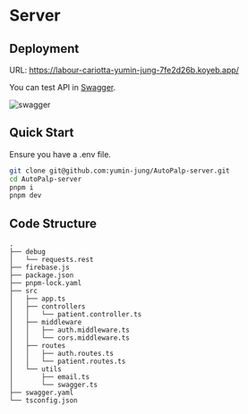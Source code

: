 # Server

## Deployment

URL: https://labour-cariotta-yumin-jung-7fe2d26b.koyeb.app/

You can test API in [Swagger](https://labour-cariotta-yumin-jung-7fe2d26b.koyeb.app/api-docs/).

![swagger](/img/autopalp1/swagger.png)

## Quick Start

Ensure you have a .env file.

```bash copy
git clone git@github.com:yumin-jung/AutoPalp-server.git
cd AutoPalp-server
pnpm i
pnpm dev
```

## Code Structure

```
.
├── debug
│   └── requests.rest
├── firebase.js
├── package.json
├── pnpm-lock.yaml
├── src
│   ├── app.ts
│   ├── controllers
│   │   └── patient.controller.ts
│   ├── middleware
│   │   ├── auth.middleware.ts
│   │   └── cors.middleware.ts
│   ├── routes
│   │   ├── auth.routes.ts
│   │   └── patient.routes.ts
│   └── utils
│       ├── email.ts
│       └── swagger.ts
├── swagger.yaml
└── tsconfig.json
```
